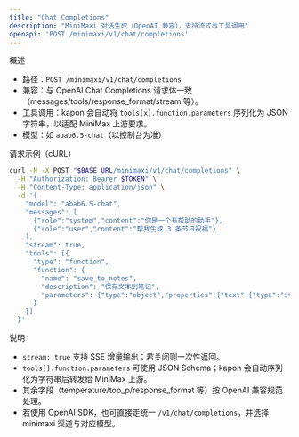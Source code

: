 ```yaml
---
title: "Chat Completions"
description: "MiniMaxi 对话生成（OpenAI 兼容），支持流式与工具调用"
openapi: 'POST /minimaxi/v1/chat/completions'
---
```


概述

- 路径：`POST /minimaxi/v1/chat/completions`
- 兼容：与 OpenAI Chat Completions 请求体一致（messages/tools/response_format/stream 等）。
- 工具调用：kapon 会自动将 `tools[x].function.parameters` 序列化为 JSON 字符串，以适配 MiniMax 上游要求。
- 模型：如 `abab6.5-chat`（以控制台为准）

请求示例（cURL）

```bash
curl -N -X POST "$BASE_URL/minimaxi/v1/chat/completions" \
  -H "Authorization: Bearer $TOKEN" \
  -H "Content-Type: application/json" \
  -d '{
    "model": "abab6.5-chat",   
    "messages": [
      {"role":"system","content":"你是一个有帮助的助手"},
      {"role":"user","content":"帮我生成 3 条节日祝福"}
    ],
    "stream": true,
    "tools": [{
      "type": "function",
      "function": {
        "name": "save_to_notes",
        "description": "保存文本到笔记",
        "parameters": {"type":"object","properties":{"text":{"type":"string"}}}
      }
    }]
  }'
```

说明

- `stream: true` 支持 SSE 增量输出；若关闭则一次性返回。
- `tools[].function.parameters` 可使用 JSON Schema；kapon 会自动序列化为字符串后转发给 MiniMax 上游。
- 其余字段（temperature/top_p/response_format 等）按 OpenAI 兼容规范处理。
 - 若使用 OpenAI SDK，也可直接走统一 `/v1/chat/completions`，并选择 minimaxi 渠道与对应模型。
